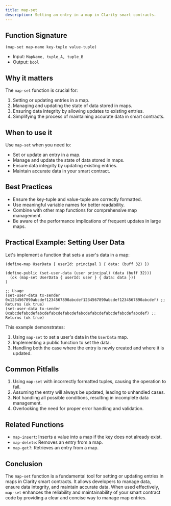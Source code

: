```yaml
---
title: map-set
description: Setting an entry in a map in Clarity smart contracts.
---
```


## Function Signature

```clarity
(map-set map-name key-tuple value-tuple)
```

- Input: `MapName, tuple_A, tuple_B`
- Output: `bool`

## Why it matters

The `map-set` function is crucial for:

1. Setting or updating entries in a map.
2. Managing and updating the state of data stored in maps.
3. Ensuring data integrity by allowing updates to existing entries.
4. Simplifying the process of maintaining accurate data in smart contracts.

## When to use it

Use `map-set` when you need to:

- Set or update an entry in a map.
- Manage and update the state of data stored in maps.
- Ensure data integrity by updating existing entries.
- Maintain accurate data in your smart contract.

## Best Practices

- Ensure the key-tuple and value-tuple are correctly formatted.
- Use meaningful variable names for better readability.
- Combine with other map functions for comprehensive map management.
- Be aware of the performance implications of frequent updates in large maps.

## Practical Example: Setting User Data

Let's implement a function that sets a user's data in a map:

```clarity
(define-map UserData { userId: principal } { data: (buff 32) })

(define-public (set-user-data (user principal) (data (buff 32)))
  (ok (map-set UserData { userId: user } { data: data }))
)

;; Usage
(set-user-data tx-sender 0x1234567890abcdef1234567890abcdef1234567890abcdef1234567890abcdef) ;; Returns (ok true)
(set-user-data tx-sender 0xabcdefabcdefabcdefabcdefabcdefabcdefabcdefabcdefabcdefabcdef) ;; Returns (ok true)
```

This example demonstrates:
1. Using `map-set` to set a user's data in the `UserData` map.
2. Implementing a public function to set the data.
3. Handling both the case where the entry is newly created and where it is updated.

## Common Pitfalls

1. Using `map-set` with incorrectly formatted tuples, causing the operation to fail.
2. Assuming the entry will always be updated, leading to unhandled cases.
3. Not handling all possible conditions, resulting in incomplete data management.
4. Overlooking the need for proper error handling and validation.

## Related Functions

- `map-insert`: Inserts a value into a map if the key does not already exist.
- `map-delete`: Removes an entry from a map.
- `map-get?`: Retrieves an entry from a map.

## Conclusion

The `map-set` function is a fundamental tool for setting or updating entries in maps in Clarity smart contracts. It allows developers to manage data, ensure data integrity, and maintain accurate data. When used effectively, `map-set` enhances the reliability and maintainability of your smart contract code by providing a clear and concise way to manage map entries.
